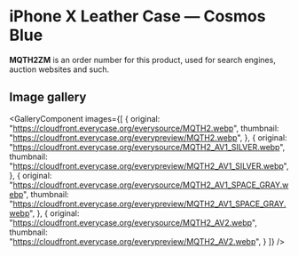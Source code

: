 
# iPhone X Leather Case — Cosmos Blue

<Callout type='info' emoji='👉🏻'>**MQTH2ZM** is an order number for this product, used for search engines, auction websites and such.</Callout>

## Image gallery

<GalleryComponent
    images={[
      {
        original: "https://cloudfront.everycase.org/everysource/MQTH2.webp",
        thumbnail: "https://cloudfront.everycase.org/everypreview/MQTH2.webp",
      },
      {
        original: "https://cloudfront.everycase.org/everysource/MQTH2_AV1_SILVER.webp",
        thumbnail: "https://cloudfront.everycase.org/everypreview/MQTH2_AV1_SILVER.webp",
      },
      {
        original: "https://cloudfront.everycase.org/everysource/MQTH2_AV1_SPACE_GRAY.webp",
        thumbnail: "https://cloudfront.everycase.org/everypreview/MQTH2_AV1_SPACE_GRAY.webp",
      },
      {
        original: "https://cloudfront.everycase.org/everysource/MQTH2_AV2.webp",
        thumbnail: "https://cloudfront.everycase.org/everypreview/MQTH2_AV2.webp",
      }
    ]}
  />
